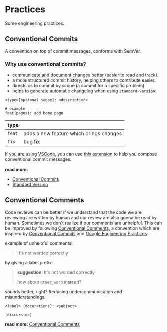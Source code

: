 # Practices

Some engineering practices.

## Conventional Commits

A convention on top of commit messages, conforms with SemVer.

### Why use conventional commits?

- communicate and document changes better (easier to read and track).
- a more structured commit history, helping others to contribute easier.
- directs us to commit by scope (a commit for a specific problem)
- helps to generate automatic changelog when using `standard-version`.

```
<type>[optional scope]: <description>

# example
feat(pages): add home page
```

| type   |                                         |
| ------ | --------------------------------------- |
| `feat` | adds a new feature which brings changes |
| `fix`  | bug fix                                 |

If you are using [VSCode](https://code.visualstudio.com/), you can use [this extension](https://marketplace.visualstudio.com/items?itemName=vivaxy.vscode-conventional-commits) to help you compose conventional commit messages.

**read more**:

- [Conventional Commits](https://www.conventionalcommits.org/)
- [Standard Version](https://github.com/conventional-changelog/standard-version)

## Conventional Comments

Code reviews can be better if we understand that the code we are reviewing are written by human and our review are also gonna be read by human. Sometimes we don't realize if our comments are unhelpful. This can be improved by following [Conventional Comments](https://conventionalcomments.org/), a convention which are inspired by [Conventional Commits](https://www.conventionalcommits.org/) and [Google Engineering Practices](https://github.com/google/eng-practices/blob/57c895ad4b09c8941288c04e44a08797b76b4d4d/review/reviewer/standard.md#mentoring).

example of unhelpful comments:

> It's not worded correctly

by giving a label prefix:

> **suggestion**: It's not worded correctly
>
> how about `other_word` instead?

sounds better, right? Reducing undercommunication and misunderstandings.

```
<label> [decorations]: <subject>

[discussion]
```

**read more**: [Conventional Comments](https://conventionalcomments.org/)
